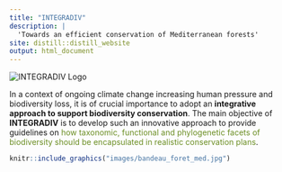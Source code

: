 ```yaml
---
title: "INTEGRADIV"
description: |
  'Towards an efficient conservation of Mediterranean forests'
site: distill::distill_website
output: html_document
---
```


::: top-left-img
<img src="images/INTEGRADIV_logo_5_taxa.png" alt="INTEGRADIV Logo"/>
:::

In a context of ongoing climate change increasing human pressure and biodiversity loss, it is of crucial importance to adopt an **integrative approach to support biodiversity conservation**. The main objective of **INTEGRADIV** is to develop such an innovative approach to provide guidelines on [how taxonomic, functional and phylogenetic facets of biodiversity should be encapsulated in realistic conservation plans]{style="color: olivedrab;"}.

```r

knitr::include_graphics("images/bandeau_foret_med.jpg")

```

<p style="font-size:10pt">
